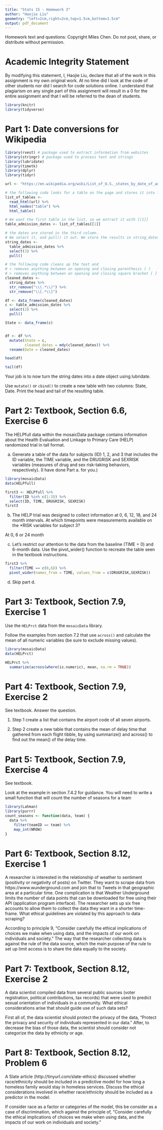 ```yaml
---
title: "Stats 15 - Homework 3"
author: "Haojie Liu"
geometry: "left=2cm,right=2cm,top=1.5cm,bottom=1.5cm"
output: pdf_document
---
```


Homework text and questions: Copyright Miles Chen. Do not post, share, or distribute without permission.

# Academic Integrity Statement

By modifying this statement, I, Haojie Liu, declare that all of the work in this assignment is my own original work. At no time did I look at the code of other students nor did I search for code solutions online. I understand that plagiarism on any single part of this assignment will result in a 0 for the entire assignment and that I will be referred to the dean of students.

```r
library(knitr)
library(tidyverse)
```


# Part 1: Date conversions for Wikipedia

```r
library(rvest) # package used to extract information from websites
library(stringr) # package used to process text and strings
library(lubridate)
library(timetk)
library(dplyr)
library(tidyr)
```

```r
url <- "https://en.wikipedia.org/wiki/List_of_U.S._states_by_date_of_admission_to_the_Union"

# the following code looks for a table on the page and stores it into list_of_tables
list_of_tables <- 
  read_html(url) %>% 
  html_nodes("table") %>% 
  html_table()

# We want the first table in the list, so we extract it with [[1]]
table_admission_dates <- list_of_tables[[1]]

# the dates are stored in the third column.
# We select it, and pull() it out. We store the results in string_dates
string_dates <- 
  table_admission_dates %>% 
  select(3) %>% 
  pull()

# the following code cleans up the text and 
# > removes anything between an opening and closing parenthesis ( )
# > removes anything between an opening and closing square bracket [ ] 
cleaned_dates <- 
  string_dates %>% 
  str_remove("\\(.*\\)") %>% 
  str_remove("\\[.*\\]")

df <- data_frame(cleaned_dates)
c <- table_admission_dates %>% 
  select(2) %>% 
  pull()

State <- data_frame(c)


df <- df %>%
  mutate(State = c,
         cleaned_dates = mdy(cleaned_dates)) %>% 
  rename(Date = cleaned_dates)

head(df)

tail(df)

```


Your job is to now turn the string dates into a date object using lubridate. 

Use `mutate()` or `cbind()` to create a new table with two columns: State, Date. Print the head and tail of the resulting table.



# Part 2: Textbook, Section 6.6, Exercise 6

The HELPfull data within the mosaicData package contains information about the Health Evaluation and Linkage to Primary Care (HELP) randomized trial in tall format.

a. Generate a table of the data for subjects (ID) 1, 2, and 3 that includes the ID variable, the TIME variable, and the DRUGRISK and SEXRISK variables (measures of drug and sex risk-taking behaviors, respectively). (I have done Part a. for you.)

```r
library(mosaicData)
data(HELPfull)
```

```r
first3 <- HELPfull %>% 
  filter(ID %in% c(1:3)) %>% 
  select(ID, TIME, DRUGRISK, SEXRISK)
first3
```

b. The HELP trial was designed to collect information at 0, 6, 12, 18, and 24 month intervals. At which timepoints were measurements available on the *RISK variables for subject 3?

At 0, 6 or 24 month

c. Let's restrict our attention to the data from the baseline (TIME = 0) and 6-month data. Use the pivot_wider() function to recreate the table seen in the textbook instructions.

```r
first3 %>% 
  filter(TIME == c(0,6)) %>% 
  pivot_wider(names_from = TIME, values_from = c(DRUGRISK,SEXRISK))

```

d. Skip part d.

# Part 3: Textbook, Section 7.9, Exercise 1

Use the `HELPrct` data from the `mosaicData` library.

Follow the examples from section 7.2 that use `across()` and calculate the mean of all numeric variables (be sure to exclude missing values).

```r
library(mosaicData)
data(HELPrct)

HELPrct %>% 
  summarize(across(where(is.numeric), mean, na.rm = TRUE))
```


# Part 4: Textbook, Section 7.9, Exercise 2

See textbook. Answer the question.

1. Step 1
    create a list that contains the airport code of all seven airports.

2. Step 2
    create a new table that contains the mean of delay time that gathered from each flight tibble, by using summarize() and across() to find out the mean() of the delay time.
    


# Part 5: Textbook, Section 7.9, Exercise 4

See textbook.

Look at the example in section 7.4.2 for guidance. You will need to write a small function that will count the number of seasons for a team

```r
library(Lahman)
library(purrr)
count_seasons <- function(data, team) {
  data %>% 
    filter(teamID == team) %>% 
    map_int(NROW)
}
```

# Part 6: Textbook, Section 8.12, Exercise 1

A researcher is interested in the relationship of weather to sentiment (positivity or negativity of posts) on Twitter. They want to scrape data from https://www.wunderground.com and join that to Tweets in that geographic area at a particular time. One complication is that Weather Underground limits the number of data points that can be downloaded for free using their API (application program interface). The researcher sets up six free accounts to allow them to collect the data they want in a shorter time-frame. What ethical guidelines are violated by this approach to data scraping?


According to principle 9, "Consider carefully the ethical implications of choices we make when using data, and the
impacts of our work on individuals and society." The way that the researcher collecting data is against the rule of the data source, which the main purpose of the rule to set up limit access is to share the data equally to the society. 



# Part 7: Textbook, Section 8.12, Exercise 2

A data scientist compiled data from several public sources (voter registration, political contributions, tax records) that were used to predict sexual orientation of individuals in a community. What ethical considerations arise that should guide use of such data sets?


First all of, the data scientist should protect the privacy of the data, "Protect the privacy and security of individuals represented in our data." After, to decrease the bias of those data, the scientist should consider not categorize the data by ethnicity or age. 



# Part 8: Textbook, Section 8.12, Problem 6

A Slate article (http://tinyurl.com/slate-ethics) discussed whether race/ethnicity should be included in a predictive model for how long a homeless family would stay in homeless services. Discuss the ethical considerations involved in whether race/ethnicity should be included as a predictor in the model.


If consider race as a factor or categories of the model, this be consider as a case of discrimination, which against the principle of, "Consider carefully the ethical implications of choices we make when using data, and the
impacts of our work on individuals and society."


